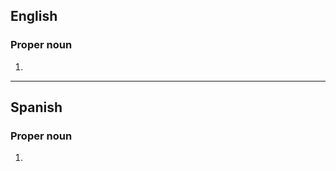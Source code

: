 ==English==

===Proper noun===
{{en-proper noun|-}}

# {{initialism of|{{w|Royal Field Artillery}}|lang=en}}

----

==Spanish==

===Proper noun===
{{es-proper noun|f}}

# {{abbreviation of|República Federal de Alemania|lang=es|nodot=1}} {{gloss|Federal Republic of Germany}}